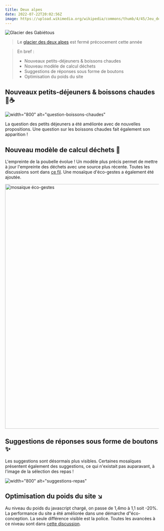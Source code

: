 ---
title: Deux alpes
date: 2022-07-22T20:02:56Z
image: https://upload.wikimedia.org/wikipedia/commons/thumb/4/45/Jeu_de_lumiere_aux_deux_alpes_02.JPG/640px-Jeu_de_lumiere_aux_deux_alpes_02.JPG
---

![Glacier des Gabiétous](https://upload.wikimedia.org/wikipedia/commons/thumb/4/45/Jeu_de_lumiere_aux_deux_alpes_02.JPG/640px-Jeu_de_lumiere_aux_deux_alpes_02.JPG)

> Le [glacier des deux alpes](https://fr.wikipedia.org/wiki/Les_Deux_Alpes) est fermé précocement cette année

> En bref :
>
> - Nouveaux petits-déjeuners & boissons chaudes
> - Nouveau modèle de calcul déchets
> - Suggestions de réponses sous forme de boutons
> - Optimisation du poids du site

## Nouveaux petits-déjeuners & boissons chaudes 🥐☕️

![width="800" alt="question-boissons-chaudes"](https://user-images.githubusercontent.com/55186402/180246298-6037be7a-cd19-4d7c-b1b4-d14e9a7456b8.png)

La question des petits déjeuners a été améliorée avec de nouvelles propositions. Une question sur les boissons chaudes fait également son apparition !

## Nouveau modèle de calcul déchets 🚮

L'empreinte de la poubelle évolue ! Un modèle plus précis permet de mettre à jour l'empreinte des déchets avec une source plus récente. Toutes les discussions sont dans [ce fil](https://github.com/incubateur-ademe/nosgestesclimat/pull/1110). Une mosaïque d'éco-gestes a également été ajoutée.

<img width="800" alt="mosaique éco-gestes" src="https://user-images.githubusercontent.com/55186402/180496611-dda2a38b-67ec-4f47-9136-6f4ce798d167.png">

## Suggestions de réponses sous forme de boutons ✨

Les suggestions sont désormais plus visibles. Certaines mosaïques présentent également des suggestions, ce qui n'existait pas auparavant, à l'image de la sélection des repas !

![width="800" alt="suggestions-repas"](https://user-images.githubusercontent.com/55186402/180241201-1fe64d79-03ee-43f8-a26b-34ac1b515ee8.gif)

## Optimisation du poids du site ↘️

Au niveau du poids du javascript chargé, on passe de 1,4mo à 1,1 soit -20%. La performance du site a été améliorée dans une démarche d"éco-conception. La seule différence visible est la police. Toutes les avancées à ce niveau sont dans [cette discussion](https://github.com/incubateur-ademe/nosgestesclimat-site/pull/478).
